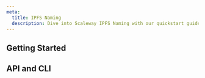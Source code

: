 ```yaml
---
meta:
  title: IPFS Naming
  description: Dive into Scaleway IPFS Naming with our quickstart guides, how-tos, tutorials and more.
---
```


<ProductHeader
   productName="IPFS Naming"
   productLogo="ipfsNamingWire"
   description="IPFS Naming is a decentralized protocol for sharing and storing content. Create, maintain and share keys on the IPFS network through Distributed Hash Tables (DHTs)."
   url="/labs/ipfs-naming/quickstart/"
   label="IPFS Naming Quickstart"
/>

## Getting Started

<Grid>
    <SummaryCard
        title="Quickstart"
        icon="rocket"
        description="Learn how to create and import an IPNS key, and update your records in a few steps."
        label="View Quickstart"
        url="/labs/ipfs-naming/quickstart/"
    />
    <SummaryCard
        title="Concepts"
        icon="info"
        description="Core concepts that give you a better understanding of IPFS Naming."
        label="View Concepts"
        url="/labs/ipfs-naming/concepts/"
    />
    <SummaryCard
        title="How Tos"
        icon="help-circle-outline"
        description="Learn how to use IPFS Naming via the Scaleway console."
        label="View How-Tos"
        url="/labs/ipfs-naming/how-to/"
    />
    <SummaryCard
        title="Additional content"
        icon="book-open-outline"
        description="Check out in-depth information about IPFS Naming."
        label="View Additional resources"
        url="/labs/ipfs-naming/reference-content/"
    />
</Grid>

## API and CLI
<Grid>
    <DefaultCard
        title="Managing IPFS Naming keys using Kubo"
        url="/labs/ipfs-naming/api-cli/ipfs-manage-keys/"
        label="Read more"
    />
    <DefaultCard
        title="Names operations with the Scaleway API/CLI"
        url="/labs/ipfs-naming/api-cli/names-operations/"
        label="Read more"
    />
</Grid>

<ClickableBanner
    productLogo="cliWire"
    title="IPFS Naming service API"
    description="Manage your data with IPFS Naming using the Scaleway API."
    url="https://www.scaleway.com/en/developers/api/ipns/ipns-api/"
    label="Go to IPFS Naming service API"
/>

